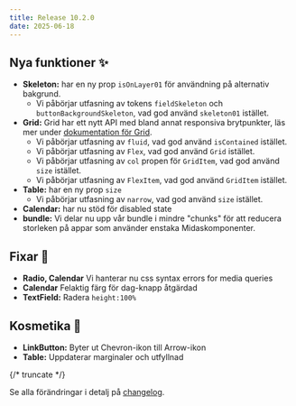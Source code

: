 ```yaml
---
title: Release 10.2.0
date: 2025-06-18
---
```


## Nya funktioner ✨

- **Skeleton:** har en ny prop `isOnLayer01` för användning på alternativ bakgrund.
  - Vi påbörjar utfasning av tokens `fieldSkeleton` och `buttonBackgroundSkeleton`, vad god använd `skeleton01` istället.
- **Grid:** Grid har ett nytt API med bland annat responsiva brytpunkter, läs mer under [dokumentation för Grid](/components/grid).
  - Vi påbörjar utfasning av `fluid`, vad god använd `isContained` istället.
  - Vi påbörjar utfasning av `Flex`, vad god använd `Grid` istället.
  - Vi påbörjar utfasning av `col` propen för `GridItem`, vad god använd `size` istället.
  - Vi påbörjar utfasning av `FlexItem`, vad god använd `GridItem` istället.
- **Table:** har en ny prop `size`
  - Vi påbörjar utfasning av `narrow`, vad god använd `size` istället.
- **Calendar:** har nu stöd för disabled state
- **bundle:** Vi delar nu upp vår bundle i mindre "chunks" för att reducera storleken på appar som använder enstaka Midaskomponenter.

## Fixar 💉

- **Radio, Calendar** Vi hanterar nu css syntax errors for media queries
- **Calendar** Felaktig färg för dag-knapp åtgärdad
- **TextField:** Radera `height:100%`

## Kosmetika 🎨

- **LinkButton:** Byter ut Chevron-ikon till Arrow-ikon
- **Table:** Uppdaterar marginaler och utfyllnad

{/* truncate */}

Se alla förändringar i detalj på [changelog](/changelog/10.2.0).
